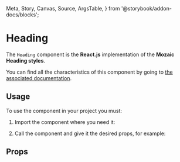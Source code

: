   Meta,
  Story,
  Canvas,
  Source,
  ArgsTable,
} from '@storybook/addon-docs/blocks';

<Meta title="Heading" component={Heading} />

# Heading

The `Heading` component is the **React.js** implementation of the **Mozaic Heading styles**.

You can find all the characteristics of this component by going to [the associated documentation](https://mozaic.adeo.cloud/Foundations/Typography/HeadingStyles/).

## Usage

To use the component in your project you must:

1. Import the component where you need it:

<Source
  language="javascript"
  code="import { Heading } from 'bigfish-wms--mozaic-react';"
/>

2. Call the component and give it the desired props, for example:

<Canvas withSource="open">
  <Story id="heading--controls" />
</Canvas>


## Props

<ArgsTable of={Heading} />

